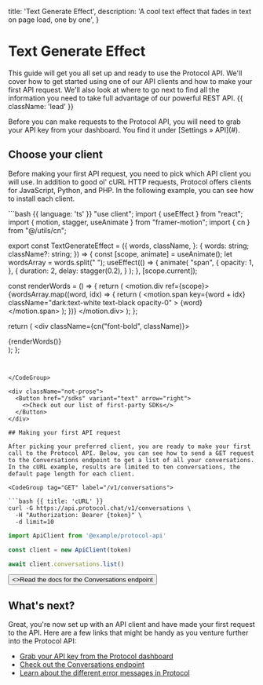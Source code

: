   title: 'Text Generate Effect',
  description:
    'A cool text effect that fades in text on page load, one by one',
}

# Text Generate Effect

This guide will get you all set up and ready to use the Protocol API. We'll cover how to get started using one of our API clients and how to make your first API request. We'll also look at where to go next to find all the information you need to take full advantage of our powerful REST API. {{ className: 'lead' }}

<Note>
  Before you can make requests to the Protocol API, you will need to grab your
  API key from your dashboard. You find it under [Settings &raquo; API](#).
</Note>

## Choose your client

Before making your first API request, you need to pick which API client you will use. In addition to good ol' cURL HTTP requests, Protocol offers clients for JavaScript, Python, and PHP. In the following example, you can see how to install each client.

<CodeGroup>
```bash {{ language: 'ts' }}
"use client";
import { useEffect } from "react";
import { motion, stagger, useAnimate } from "framer-motion";
import { cn } from "@/utils/cn";

export const TextGenerateEffect = ({
  words,
  className,
}: {
  words: string;
  className?: string;
}) => {
  const [scope, animate] = useAnimate();
  let wordsArray = words.split(" ");
  useEffect(() => {
    animate(
      "span",
      {
        opacity: 1,
      },
      {
        duration: 2,
        delay: stagger(0.2),
      }
    );
  }, [scope.current]);

  const renderWords = () => {
    return (
      <motion.div ref={scope}>
        {wordsArray.map((word, idx) => {
          return (
            <motion.span
              key={word + idx}
              className="dark:text-white text-black opacity-0"
            >
              {word}
            </motion.span>
          );
        })}
      </motion.div>
    );
  };

  return (
    <div className={cn("font-bold", className)}>
      <div className="mt-4">
        <div className=" dark:text-white text-black text-2xl leading-snug tracking-wide">
          {renderWords()}
        </div>
      </div>
    </div>
  );
};

```


</CodeGroup>

<div className="not-prose">
  <Button href="/sdks" variant="text" arrow="right">
    <>Check out our list of first-party SDKs</>
  </Button>
</div>

## Making your first API request

After picking your preferred client, you are ready to make your first call to the Protocol API. Below, you can see how to send a GET request to the Conversations endpoint to get a list of all your conversations. In the cURL example, results are limited to ten conversations, the default page length for each client.

<CodeGroup tag="GET" label="/v1/conversations">

```bash {{ title: 'cURL' }}
curl -G https://api.protocol.chat/v1/conversations \
  -H "Authorization: Bearer {token}" \
  -d limit=10
```

```ts
import ApiClient from '@example/protocol-api'

const client = new ApiClient(token)

await client.conversations.list()
```

</CodeGroup>

<div className="not-prose">
  <Button href="/conversations" variant="text" arrow="right">
    <>Read the docs for the Conversations endpoint</>
  </Button>
</div>

## What's next?

Great, you're now set up with an API client and have made your first request to the API. Here are a few links that might be handy as you venture further into the Protocol API:

- [Grab your API key from the Protocol dashboard](#)
- [Check out the Conversations endpoint](/conversations)
- [Learn about the different error messages in Protocol](/errors)
